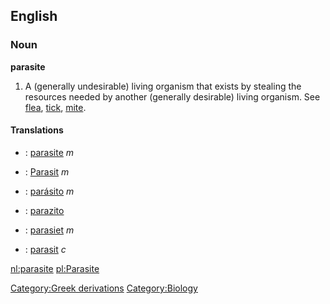 ==English==

===Noun===
'''parasite'''
#A (generally undesirable) living organism that exists by stealing the resources needed by another (generally desirable) living organism. See [[flea]], [[tick]], [[mite]].  

====Translations====

*{{fr}}: [[parasite]] ''m''
*{{de}}: [[Parasit]] ''m''
*{{es}}: [[parásito]] ''m''
*{{io}}: [[parazito]]
*{{nl}}: [[parasiet]] ''m''
*{{sv}}: [[parasit]] ''c''

[[Category:Greek derivations]][[Category:Biology]]

[[nl:parasite]]
[[pl:Parasite]]